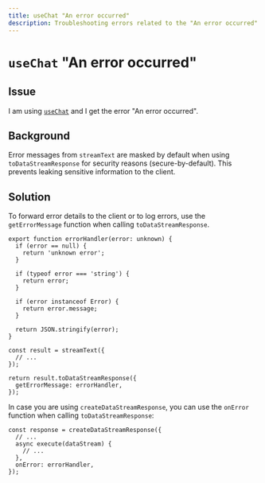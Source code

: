 ```yaml
---
title: useChat "An error occurred"
description: Troubleshooting errors related to the "An error occurred" error in useChat.
---
```


# `useChat` "An error occurred"

## Issue

I am using [`useChat`](/docs/reference/ai-toolkit-ui/use-chat) and I get the error "An error occurred".

## Background

Error messages from `streamText` are masked by default when using `toDataStreamResponse` for security reasons (secure-by-default).
This prevents leaking sensitive information to the client.

## Solution

To forward error details to the client or to log errors, use the `getErrorMessage` function when calling `toDataStreamResponse`.

```tsx
export function errorHandler(error: unknown) {
  if (error == null) {
    return 'unknown error';
  }

  if (typeof error === 'string') {
    return error;
  }

  if (error instanceof Error) {
    return error.message;
  }

  return JSON.stringify(error);
}
```

```tsx
const result = streamText({
  // ...
});

return result.toDataStreamResponse({
  getErrorMessage: errorHandler,
});
```

In case you are using `createDataStreamResponse`, you can use the `onError` function when calling `toDataStreamResponse`:

```tsx
const response = createDataStreamResponse({
  // ...
  async execute(dataStream) {
    // ...
  },
  onError: errorHandler,
});
```
